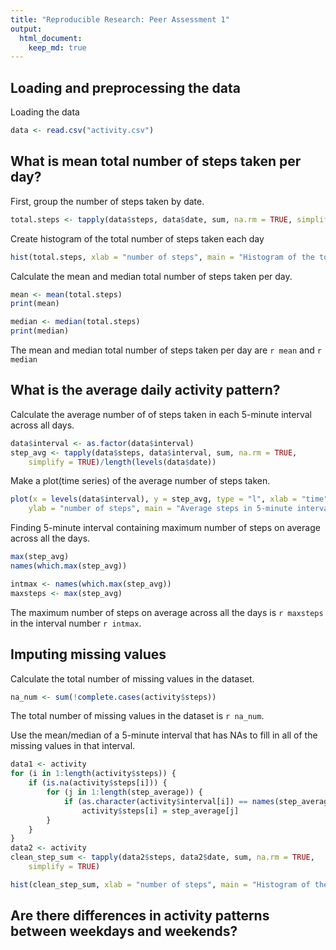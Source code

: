 ```yaml
---
title: "Reproducible Research: Peer Assessment 1"
output: 
  html_document:
    keep_md: true
---
```

## Loading and preprocessing the data

Loading the data
```r
data <- read.csv("activity.csv")
```

## What is mean total number of steps taken per day?
First, group the number of steps taken by date.
```r
total.steps <- tapply(data$steps, data$date, sum, na.rm = TRUE, simplify = TRUE)
```
Create histogram of the total number of steps taken each day
```r
hist(total.steps, xlab = "number of steps", main = "Histogram of the total number of steps taken each day")
```

Calculate the mean and median total number of steps taken per day.
```r
mean <- mean(total.steps)
print(mean)
```
```r
median <- median(total.steps)
print(median)
```
The mean and median total number of steps taken per day are `r mean` and `r median`

## What is the average daily activity pattern?

Calculate the average number of of steps taken in each 5-minute interval across all days.
```r
data$interval <- as.factor(data$interval)
step_avg <- tapply(data$steps, data$interval, sum, na.rm = TRUE, 
    simplify = TRUE)/length(levels(data$date))
```
Make a plot(time series) of the average number of steps taken.
```r
plot(x = levels(data$interval), y = step_avg, type = "l", xlab = "time", 
    ylab = "number of steps", main = "Average steps in 5-minute interval across all days")
```

Finding 5-minute interval containing maximum number of steps on average across all the days.
```r
max(step_avg)
names(which.max(step_avg))
```
```r
intmax <- names(which.max(step_avg))
maxsteps <- max(step_avg)
```
The maximum number of steps on average across all the days is `r maxsteps` in the interval number `r intmax`.

## Imputing missing values
Calculate the total number of missing values in the dataset.
```r
na_num <- sum(!complete.cases(activity$steps))
```
The total number of missing values in the dataset is `r na_num`.

Use the mean/median of a 5-minute interval that has NAs to fill in all of the missing values in that interval. 

```r
data1 <- activity
for (i in 1:length(activity$steps)) {
    if (is.na(activity$steps[i])) {
        for (j in 1:length(step_average)) {
            if (as.character(activity$interval[i]) == names(step_average[j])) 
                activity$steps[i] = step_average[j]
        }
    }
}
data2 <- activity
clean_step_sum <- tapply(data2$steps, data2$date, sum, na.rm = TRUE, 
    simplify = TRUE)
```

```r
hist(clean_step_sum, xlab = "number of steps", main = "Histogram of the total number of steps taken each day")
```

## Are there differences in activity patterns between weekdays and weekends?
